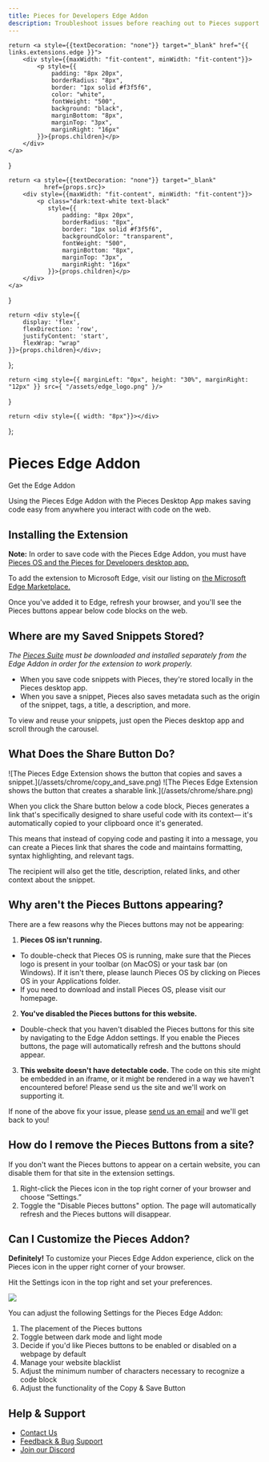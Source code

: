 ```yaml
---
title: Pieces for Developers Edge Addon
description: Troubleshoot issues before reaching out to Pieces support to get assistance with the Pieces for Developers Edge Addon.
---
```


<link rel="canonical" href="https://docs.pieces.app/extensions-plugins/edge" />

    return <a style={{textDecoration: "none"}} target="_blank" href="{{ links.extensions.edge }}">
        <div style={{maxWidth: "fit-content", minWidth: "fit-content"}}>
            <p style={{
                padding: "8px 20px",
                borderRadius: "8px",
                border: "1px solid #f3f5f6",
                color: "white",
                fontWeight: "500",
                background: "black",
                marginBottom: "8px",
                marginTop: "3px",
                marginRight: "16px"
            }}>{props.children}</p>
        </div>
    </a>
}

    return <a style={{textDecoration: "none"}} target="_blank"
              href={props.src}>
        <div style={{maxWidth: "fit-content", minWidth: "fit-content"}}>
            <p class="dark:text-white text-black"
               style={{
                   padding: "8px 20px",
                   borderRadius: "8px",
                   border: "1px solid #f3f5f6",
                   backgroundColor: "transparent",
                   fontWeight: "500",
                   marginBottom: "8px",
                   marginTop: "3px",
                   marginRight: "16px"
               }}>{props.children}</p>
        </div>
    </a>
}

    return <div style={{
        display: 'flex',
        flexDirection: 'row',
        justifyContent: 'start',
        flexWrap: "wrap"
    }}>{props.children}</div>;
};

    return <img style={{ marginLeft: "0px", height: "30%", marginRight: "12px" }} src={ "/assets/edge_logo.png" }/>
}

    return <div style={{ width: "8px"}}></div>
};

<GridFlexRow>
    <h1>Pieces Edge Addon</h1>
</GridFlexRow>

<GridFlexRow>
    <InstallButton>Get the Edge Addon</InstallButton>
    <ReleasePill src="https://code.pieces.app/updates" children="Current Version: {{ versions.edge }}"></ReleasePill>
</GridFlexRow>

Using the Pieces Edge Addon with the Pieces Desktop App makes saving code easy from anywhere you interact with code on the web.

## Installing the Extension
**Note:** In order to save code with the Pieces Edge Addon, you must have <a target="blank" href="/installation-getting-started/what-am-i-installing">Pieces OS and the Pieces for Developers desktop app.</a>

To add the extension to Microsoft Edge, visit our listing on <a target="blank" href="https://microsoftedge.microsoft.com/addons/detail/pieces-save-code-snippet/hglfimcdgonaeeobjckfdabcldfidmim"> the Microsoft Edge Marketplace.</a>

Once you've added it to Edge, refresh your browser, and you'll see the Pieces buttons appear below code blocks on the web.

## Where are my Saved Snippets Stored?
_The <a target="_blank" href="/installation-getting-started/what-am-i-installing">Pieces Suite</a> must be downloaded and installed separately from the Edge Addon in order for the extension to work properly._

- When you save code snippets with Pieces, they're stored locally in the Pieces desktop app.
- When you save a snippet, Pieces also saves metadata such as the origin of the snippet, tags, a title, a description, and more.

To view and reuse your snippets, just open the Pieces desktop app and scroll through the carousel.

## What Does the Share Button Do?

<GridFlexRow>
    ![The Pieces Edge Extension shows the button that copies and saves a snippet.](/assets/chrome/copy_and_save.png)
    <Spacer></Spacer>
    ![The Pieces Edge Extension shows the button that creates a sharable link.](/assets/chrome/share.png)
</GridFlexRow>

When you click the Share button below a code block, Pieces generates a link that's specifically designed to share useful code with its context— it's automatically copied to your clipboard once it's generated.

This means that instead of copying code and pasting it into a message, you can create a Pieces link that shares the code and maintains formatting, syntax highlighting, and relevant tags.

The recipient will also get the title, description, related links, and other context about the snippet.

## Why aren't the Pieces Buttons appearing?
There are a few reasons why the Pieces buttons may not be appearing:

1. **Pieces OS isn't running.**
 - To double-check that Pieces OS is running, make sure that the Pieces logo is present in your toolbar (on MacOS) or your task bar (on Windows). If it isn't there, please launch Pieces OS by clicking on Pieces OS in your Applications folder.
 - If you need to download and install Pieces OS, please visit our homepage.

2. **You've disabled the Pieces buttons for this website.**
 - Double-check that you haven't disabled the Pieces buttons for this site by navigating to the Edge Addon settings. If you enable the Pieces buttons, the page will automatically refresh and the buttons should appear.

3. **This website doesn't have detectable code.**
The code on this site might be embedded in an iframe, or it might be rendered in a way we haven't encountered before! Please send us the site and we'll work on supporting it.

If none of the above fix your issue, please <a target="_blank" href="{{ links.socials.support_email }}">send us an email</a> and we'll get back to you!

## How do I remove the Pieces Buttons from a site?
If you don't want the Pieces buttons to appear on a certain website, you can disable them for that site in the extension settings.

1. Right-click the Pieces icon in the top right corner of your browser and choose “Settings.”
2. Toggle the "Disable Pieces buttons" option. The page will automatically refresh and the Pieces buttons will disappear.

## Can I Customize the Pieces Addon?
**Definitely!**
To customize your Pieces Edge Addon experience, click on the Pieces icon in the upper right corner of your browser.

Hit the Settings icon in the top right and set your preferences.

<Image zoom src="/assets/theme_for_chrome.png" />

You can adjust the following Settings for the Pieces Edge Addon:
1. The placement of the Pieces buttons
2. Toggle between dark mode and light mode
3. Decide if you'd like Pieces buttons to be enabled or disabled on a webpage by default
4. Manage your website blacklist
5. Adjust the minimum number of characters necessary to recognize a code block
6. Adjust the functionality of the Copy & Save Button

## Help & Support

- [Contact Us](https://code.pieces.app/contact)
- [Feedback & Bug Support](https://getpieces.typeform.com/to/mCjBSIjF)
- [Join our Discord](https://discord.com/invite/getpieces)